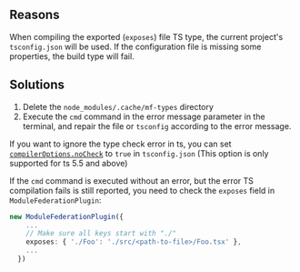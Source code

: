 
<ErrorCodeTitle code='TYPE-001'/>

## Reasons

When compiling the exported (`exposes`) file TS type, the current project's `tsconfig.json` will be used. If the configuration file is missing some properties, the build type will fail.

## Solutions

1. Delete the `node_modules/.cache/mf-types` directory
2. Execute the `cmd` command in the error message parameter in the terminal, and repair the file or `tsconfig` according to the error message.

If you want to ignore the type check error in ts, you can set [`compilerOptions.noCheck`](https://www.typescriptlang.org/tsconfig/#noCheck) to `true` in `tsconfig.json` (This option is only supported for ts 5.5 and above)

If the `cmd` command is executed without an error, but the error TS compilation fails is still reported, you need to check the `exposes` field in `ModuleFederationPlugin`:

```ts title="[modern|rspack|rsbuild|webpack].config.[js,ts]"
new ModuleFederationPlugin({
    ...
    // Make sure all keys start with "./"
    exposes: { './Foo': './src/<path-to-file>/Foo.tsx' },
    ...
  })
```
